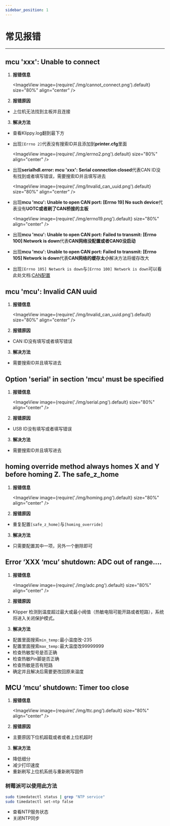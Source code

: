 ---
sidebar_position: 1
---


# 常见报错

----

## mcu 'xxx': Unable to connect

1. **报错信息**

   <ImageView image={require('./img/cannot_connect.png').default} size="80%" align="center" />

2. **报错原因**

 * 上位机无法找到主板并且连接

3. **解决方法**

 * 查看Klippy.log翻到最下方
 * 出现`[Errno 2]`代表没有搜索ID并且添加到**printer.cfg**里面

   <ImageView image={require('./img/errno2.png').default} size="80%" align="center" />

 * 出现**serialhdl.error: mcu 'xxx': Serial connection closed**代表CAN ID没有找到或者填写错误，需要搜索ID并且填写进去

   <ImageView image={require('./img/lnvalid_can_uuid.png').default} size="80%" align="center" />
 
 * 出现**mcu 'mcu': Unable to open CAN port: [Errno 19] No such device**代表没有**UOTC或者刷了CAN桥接的主板**

   <ImageView image={require('./img/errno19.png').default} size="80%" align="center" />

 * 出现**mcu 'mcu': Unable to open CAN port: Failed to transmit: [Errno 100] Network is down**代表**CAN网络没配置或者CAN0没启动**

* 出现**mcu 'mcu': Unable to open CAN port: Failed to transmit: [Errno 105] Network is down**代表**CAN网络的缓存太小**解决方法将缓存改大

* 出现`[Errno 105] Network is down`与`[Errno 100] Network is down`可以看此处文档:[CAN配置](/docs/DebugDoc/faq/klipper_can.mdx "点击即可跳转") 

## mcu 'mcu': Invalid CAN uuid

1. **报错信息**

   <ImageView image={require('./img/lnvalid_can_uuid.png').default} size="80%" align="center" />

2. **报错原因**

 * CAN ID没有填写或者填写错误

3. **解决方法**

 * 需要搜索ID并且填写进去

## Option 'serial' in section 'mcu' must be specified

1. **报错信息**

   <ImageView image={require('./img/serial.png').default} size="80%" align="center" />

2. **报错原因**

 * USB ID没有填写或者填写错误

3. **解决方法**

 * 需要搜索ID并且填写进去

##  homing override method always homes X and Y before homing Z. The safe_z_home

1. **报错信息**

   <ImageView image={require('./img/homing.png').default} size="80%" align="center" />

2. **报错原因**

 * 重复配置`[safe_z_home]`与`[homing_override]`

3. **解决方法**

 * 只需要配置其中一项，另外一个删除即可

 ##  Error ‘XXX ‘mcu’ shutdown: ADC out of range….

1. **报错信息**

   <ImageView image={require('./img/adc.png').default} size="80%" align="center" />

2. **报错原因**

 * Klipper 检测到温度超过最大或最小阀值（热敏电阻可能开路或者短路），系统将进入关闭保护模式。

3. **解决方法**

 * 配置里面搜索`min_temp:`最小温度改-235
 * 配置里面搜索`max_temp:`最大温度改99999999
 * 检查热敏型号是否正确
 * 检查热敏Pin脚是否正确
 * 检查热敏是否有短路
 * 确定并且解决后需要更改回原来温度

## MCU ‘mcu’ shutdown: Timer too close

1. **报错信息**

   <ImageView image={require('./img/ttc.png').default} size="80%" align="center" />

2. **报错原因**

 * 主要原因下位机超载或者或者上位机超时

3. **解决方法**

 * 降低细分
 * 减少打印速度
 * 重新刷写上位机系统与重新刷写固件

### 树莓派可以使用此方法

```bash
sudo timedatectl status | grep "NTP service" 
sudo timedatectl set-ntp false
```

* 查看NTP服务状态
* 关闭NTP同步